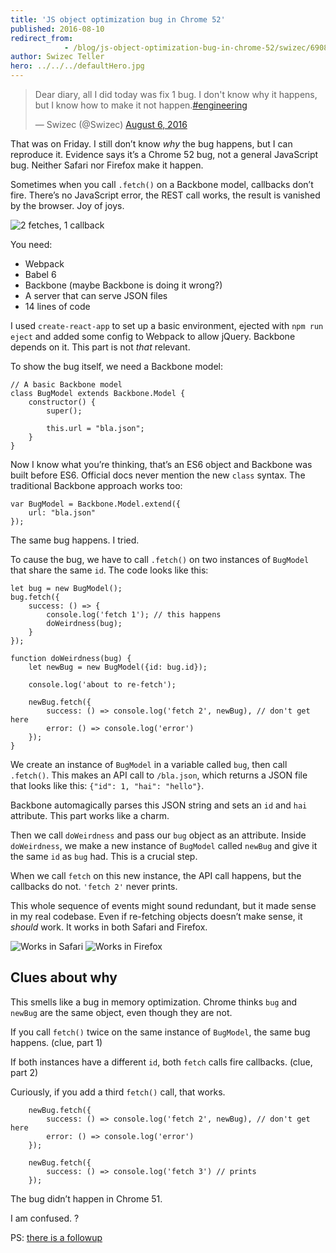 ```yaml
---
title: 'JS object optimization bug in Chrome 52'
published: 2016-08-10
redirect_from: 
            - /blog/js-object-optimization-bug-in-chrome-52/swizec/6908
author: Swizec Teller
hero: ../../../defaultHero.jpg
---
```

> Dear diary, all I did today was fix 1 bug. I don't know why it happens, but I know how to make it not happen.[#engineering](https://twitter.com/hashtag/engineering?src=hash)
>
> — Swizec (@Swizec) [August 6, 2016](https://twitter.com/Swizec/status/761722056681545729)

That was on Friday. I still don’t know _why_ the bug happens, but I can reproduce it. Evidence says it’s a Chrome 52 bug, not a general JavaScript bug. Neither Safari nor Firefox make it happen.

Sometimes when you call `.fetch()` on a Backbone model, callbacks don’t fire. There’s no JavaScript error, the REST call works, the result is vanished by the browser. Joy of joys.

![2 fetches, 1 callback](./img/blog-wp-content-uploads-2016-08-chrome-eats-objects.gif)

You need:

- Webpack
- Babel 6
- Backbone (maybe Backbone is doing it wrong?)
- A server that can serve JSON files
- 14 lines of code

I used `create-react-app` to set up a basic environment, ejected with `npm run eject` and added some config to Webpack to allow jQuery. Backbone depends on it. This part is not _that_ relevant.

To show the bug itself, we need a Backbone model:

```
// A basic Backbone model
class BugModel extends Backbone.Model {
    constructor() {
        super();

        this.url = "bla.json";
    }
}
```

Now I know what you’re thinking, that’s an ES6 object and Backbone was built before ES6. Official docs never mention the new `class` syntax. The traditional Backbone approach works too:

```
var BugModel = Backbone.Model.extend({
    url: "bla.json"
});
```

The same bug happens. I tried.

To cause the bug, we have to call `.fetch()` on two instances of `BugModel` that share the same `id`. The code looks like this:

```
let bug = new BugModel();
bug.fetch({
    success: () => {
        console.log('fetch 1'); // this happens
        doWeirdness(bug);
    }
});

function doWeirdness(bug) {
    let newBug = new BugModel({id: bug.id});

    console.log('about to re-fetch');

    newBug.fetch({
        success: () => console.log('fetch 2', newBug), // don't get here
        error: () => console.log('error')
    });
}
```

We create an instance of `BugModel` in a variable called `bug`, then call `.fetch()`. This makes an API call to `/bla.json`, which returns a JSON file that looks like this: `{"id": 1, "hai": "hello"}`.

Backbone automagically parses this JSON string and sets an `id` and `hai` attribute. This part works like a charm.

Then we call `doWeirdness` and pass our `bug` object as an attribute. Inside `doWeirdness`, we make a new instance of `BugModel` called `newBug` and give it the same `id` as `bug` had. This is a crucial step.

When we call `fetch` on this new instance, the API call happens, but the callbacks do not. `'fetch 2'` never prints.

This whole sequence of events might sound redundant, but it made sense in my real codebase. Even if re-fetching objects doesn’t make sense, it _should_ work. It works in both Safari and Firefox.

![Works in Safari](./img/blog-wp-content-uploads-2016-08-safari-does-not.gif) ![Works in Firefox](./img/blog-wp-content-uploads-2016-08-firefox-works-too.gif)

## Clues about why

This smells like a bug in memory optimization. Chrome thinks `bug` and `newBug` are the same object, even though they are not.

If you call `fetch()` twice on the same instance of `BugModel`, the same bug happens. (clue, part 1)

If both instances have a different `id`, both `fetch` calls fire callbacks. (clue, part 2)

Curiously, if you add a third `fetch()` call, that works.

```
    newBug.fetch({
        success: () => console.log('fetch 2', newBug), // don't get here
        error: () => console.log('error')
    });

    newBug.fetch({
        success: () => console.log('fetch 3') // prints
    });
```

The bug didn’t happen in Chrome 51.

I am confused. ?

PS: [there is a followup](http://swizec.com/blog/i-broke-ajax-in-chrome-52-%f0%9f%98%b1/swizec/6914)